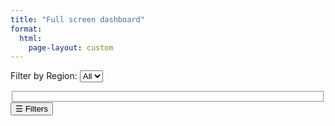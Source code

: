 ```yaml
---
title: "Full screen dashboard"
format: 
  html:
    page-layout: custom
---
```


<link rel="stylesheet" href="../assets/styles/leaflet.css" />
<link rel="stylesheet" href="../assets/styles/fullscreen.css" />

<div id="fullscreen-map-wrapper">
<div id="controls">
<label for="regionFilter">Filter by Region:</label>
<select id="regionFilter">
    <option value="">All</option>
</select>

<fieldset>
<!-- Checkboxes will be dynamically generated -->
</fieldset>     
</div>
<button id="toggleSidebar">☰ Filters</button>
<div id="map"></div>                       
</div>

<script type="text/plain" cookie-consent="strictly-necessary" src="https://unpkg.com/leaflet/dist/leaflet.js"></script>
<script type="text/plain" cookie-consent="strictly-necessary" src="../assets/js/config-refactoring.js"></script>
<script type="text/plain" cookie-consent="strictly-necessary" src="../assets/js/script-refactoring.js"></script>
